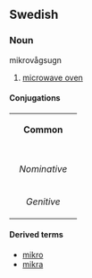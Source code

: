 == Swedish ==
=== Noun ===
;mikrovågsugn
#[[microwave oven]]
====Conjugations====
{| border=1 cellspacing=0 
| bgcolor=#FFFFF0 colspan=5 align=center | '''Common''' 
|- 
|- bgcolor=#FFFFF0 align=center 
! rowspan=2 | 
| colspan=2 width=105 | ''Singular'' 
| colspan=2 | ''Plural'' 
|- bgcolor=#FFFFF0 align=center 
| width=105 | ''Indefinite'' 
| width=105 | ''Definite'' 
| width=105 | ''Indefinite'' 
|  width=105 | ''Definite'' 
|- align=center 
| width=105 bgcolor=#FFFFF0 | ''Nominative'' 
| [[mikrovågsugn]] 
| [[mikrovågsugnen]] 
| [[mikrovågsugnar]] 
| [[mikrovågsugnarna]] 
|- align=center 
| width=105 bgcolor=#FFFFF0 | ''Genitive'' 
| [[mikrovågsugns]] 
| [[mikrovågsugnens]] 
| [[mikrovågsugnars]] 
| [[mikrovågsugnarnas]] 
|} 
====Derived terms====
*[[mikro]]
*[[mikra]]